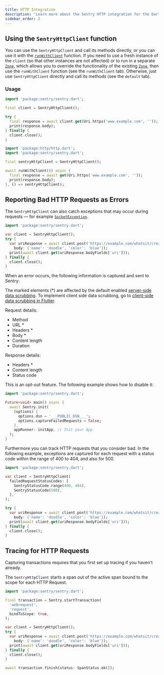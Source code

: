 ```yaml
---
title: HTTP Integration
description: "Learn more about the Sentry HTTP integration for the Dart SDK."
sidebar_order: 2
---
```


## Using the `SentryHttpClient` function

You can use the `SentryHttpClient` and call its methods directly, or you can use it with the [`runWithClient`](https://pub.dev/documentation/http/latest/http/runWithClient.html) function. If you need to use a fresh instance of the `client` (so that other instances are not affected) or to run in a separate [`Zone`](https://api.dart.dev/stable/3.5.0/dart-async/Zone-class.html), which allows you to override the functionality of the existing [`Zone`](https://api.dart.dev/stable/3.5.0/dart-async/Zone-class.html), then use the `runWithClient` function (see the `runWithClient` tab). Otherwise, just use `SentryHttpClient` directly and call its methods (see the `default` tab).

### Usage

```dart {filename:http_client.dart}{tabTitle: default}
import 'package:sentry/sentry.dart';

final client = SentryHttpClient();

try {
  final response = await client.get(Uri.https('www.example.com', ''));
  print(response.body);
} finally {
  client.close();
}
```

```dart {filename:http_client.dart}{tabTitle: runWithClient}
import 'package:http/http.dart';
import 'package:sentry/sentry.dart';

final sentryHttpClient = SentryHttpClient();

await runWithClient(() async {
  final response = await get(Uri.https('www.example.com', ''));
  print(response.body);
}, () => sentryHttpClient);
```

## Reporting Bad HTTP Requests as Errors

The `SentryHttpClient` can also catch exceptions that may occur during requests — for example [`SocketException`](https://api.dart.dev/stable/2.13.4/dart-io/SocketException-class.html).

```dart
import 'package:sentry/sentry.dart';

var client = SentryHttpClient();
try {
  var uriResponse = await client.post('https://example.com/whatsit/create',
    body: {'name': 'doodle', 'color': 'blue'});
  print(await client.get(uriResponse.bodyFields['uri']));
} finally {
  client.close();
}
```

When an error occurs, the following information is captured and sent to Sentry:

The marked elements (\*) are affected by the default enabled [server-side data scrubbing](https://docs.sentry.io/security-legal-pii/scrubbing/server-side-scrubbing/).
To implement client side data scrubbing, go to [client-side data scrubbing in Flutter](https://docs.sentry.io/platforms/flutter/data-management/sensitive-data/).

Request details:

- Method
- URL \*
- Headers \*
- Body \*
- Content length
- Duration

Response details:

- Headers \*
- Content length
- Status code

This is an opt-out feature. The following example shows how to disable it:


```dart
import 'package:sentry/sentry.dart';

Future<void> main() async {
  await Sentry.init(
    (options) {
      options.dsn = '___PUBLIC_DSN___';
      options.captureFailedRequests = false;
    },
    appRunner: initApp, // Init your App.
  );
}
```

Furthermore you can track HTTP requests that you consider bad. In the
following example, exceptions are captured for each request
with a status code within the range of 400 to 404, and also for 500.

```dart
import 'package:sentry/sentry.dart';

var client = SentryHttpClient(
  failedRequestStatusCodes: [
    SentryStatusCode.range(400, 404),
    SentryStatusCode(500),
  ],
);

try {
  var uriResponse = await client.post('https://example.com/whatsit/create',
    body: {'name': 'doodle', 'color': 'blue'});
  print(await client.get(uriResponse.bodyFields['uri']));
} finally {
  client.close();
}
```

## Tracing for HTTP Requests

<Note>

Capturing transactions requires that you first <PlatformLink to="/tracing/">set up tracing</PlatformLink> if you haven't already.

</Note>

The `SentryHttpClient` starts a span out of the active span bound to the scope for each HTTP Request.

```dart
import 'package:sentry/sentry.dart';

final transaction = Sentry.startTransaction(
  'webrequest',
  'request',
  bindToScope: true,
);

var client = SentryHttpClient();
try {
  var uriResponse = await client.post('https://example.com/whatsit/create',
    body: {'name': 'doodle', 'color': 'blue'});
  print(await client.get(uriResponse.bodyFields['uri']));
} finally {
  client.close();
}

await transaction.finish(status: SpanStatus.ok());
```
